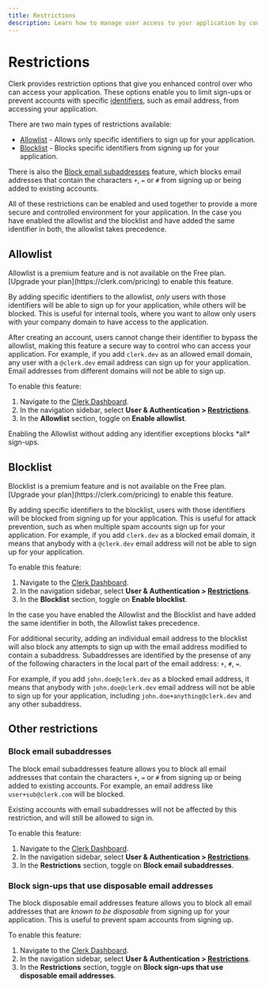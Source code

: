 ```yaml
---
title: Restrictions
description: Learn how to manage user access to your application by configuring Clerk's access restrictions.
---
```


# Restrictions

Clerk provides restriction options that give you enhanced control over who can access your application. These options enable you to limit sign-ups or prevent accounts with specific [identifiers](/docs/authentication/configuration/sign-up-sign-in-options#identifiers), such as email address, from accessing your application.

There are two main types of restrictions available:

- [Allowlist](#allowlist) - Allows only specific identifiers to sign up for your application.
- [Blocklist](#blocklist) - Blocks specific identifiers from signing up for your application.

There is also the [Block email subaddresses](#block-email-subaddresses) feature, which blocks email addresses that contain the characters `+`, `=` or `#` from signing up or being added to existing accounts.

All of these restrictions can be enabled and used together to provide a more secure and controlled environment for your application. In the case you have enabled the allowlist and the blocklist and have added the same identifier in both, the allowlist takes precedence.

## Allowlist

<Callout type="info">
  Allowlist is a premium feature and is not available on the Free plan. [Upgrade your plan](https://clerk.com/pricing) to enable this feature.
</Callout>

By adding specific identifiers to the allowlist, *only* users with those identifiers will be able to sign up for your application, while others will be blocked. This is useful for internal tools, where you want to allow only users with your company domain to have access to the application.

After creating an account, users cannot change their identifier to bypass the allowlist, making this feature a secure way to control who can access your application. For example, if you add `clerk.dev` as an allowed email domain, any user with a `@clerk.dev` email address can sign up for your application. Email addresses from different domains will not be able to sign up.

To enable this feature:
1. Navigate to the [Clerk Dashboard](https://dashboard.clerk.com).
2. In the navigation sidebar, select **User & Authentication > [Restrictions](https://dashboard.clerk.com/last-active?path=user-authentication/restrictions)**.
3. In the **Allowlist** section, toggle on **Enable allowlist**.

<Callout type="danger">
  Enabling the Allowlist without adding any identifier exceptions blocks *all* sign-ups.
</Callout>

## Blocklist

<Callout type="info">
  Blocklist is a premium feature and is not available on the Free plan. [Upgrade your plan](https://clerk.com/pricing) to enable this feature.
</Callout>

By adding specific identifiers to the blocklist, users with those identifiers will be blocked from signing up for your application. This is useful for attack prevention, such as when multiple spam accounts sign up for your application. For example, if you add `clerk.dev` as a blocked email domain, it means that anybody with a `@clerk.dev` email address will not be able to sign up for your application.

To enable this feature:
1. Navigate to the [Clerk Dashboard](https://dashboard.clerk.com).
2. In the navigation sidebar, select **User & Authentication > [Restrictions](https://dashboard.clerk.com/last-active?path=user-authentication/restrictions)**.
3. In the **Blocklist** section, toggle on **Enable blocklist**.

<Callout type="warning" emoji="⚠️">
  In the case you have enabled the Allowlist and the Blocklist and have added the same identifier in both, the Allowlist takes precedence.
</Callout>

For additional security, adding an individual email address to the blocklist will also block any attempts to sign up with the email address modified to contain a subaddress. Subaddresses are identified by the presense of any of the following characters in the local part of the email address: `+`, `#`, `=`.

For example, if you add `john.doe@clerk.dev` as a blocked email address, it means that anybody with `john.doe@clerk.dev` email address will not be able to sign up for your application, including `john.doe+anything@clerk.dev` and any other subaddress.

## Other restrictions

### Block email subaddresses

The block email subaddresses feature allows you to block all email addresses that contain the characters `+`, `=` or `#` from signing up or being added to existing accounts. For example, an email address like `user+sub@clerk.com` will be blocked.

<Callout type="info">
  Existing accounts with email subaddresses will not be affected by this restriction, and will still be allowed to sign in.
</Callout>

To enable this feature:
1. Navigate to the [Clerk Dashboard](https://dashboard.clerk.com).
2. In the navigation sidebar, select **User & Authentication > [Restrictions](https://dashboard.clerk.com/last-active?path=user-authentication/restrictions)**.
3. In the **Restrictions** section, toggle on **Block email subaddresses**.

### Block sign-ups that use disposable email addresses

The block disposable email addresses feature allows you to block all email addresses that are *known to be disposable* from signing up for your application. This is useful to prevent spam accounts from signing up.

To enable this feature:
1. Navigate to the [Clerk Dashboard](https://dashboard.clerk.com).
2. In the navigation sidebar, select **User & Authentication > [Restrictions](https://dashboard.clerk.com/last-active?path=user-authentication/restrictions)**.
3. In the **Restrictions** section, toggle on **Block sign-ups that use disposable email addresses**.
